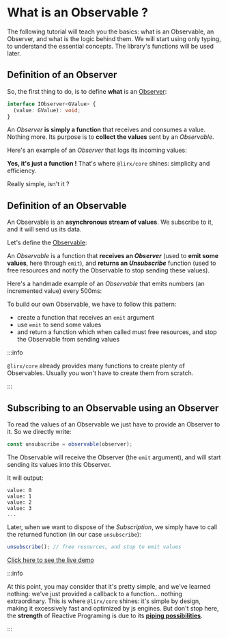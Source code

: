 # What is an Observable ?

The following tutorial will teach you the basics: what is an Observable, an Observer, and what is the logic behind them.
We will start using only typing, to understand the essential concepts. The library's functions will be used later.

## Definition of an Observer

So, the first thing to do, is to define **what** is an [Observer](/docs/reference/observer/):

```ts
interface IObserver<GValue> {
  (value: GValue): void;
}
```

An *Observer* **is simply a function** that receives and consumes a value. Nothing more.
Its purpose is to **collect the values** sent by an *Observable*.

Here's an example of an *Observer* that logs its incoming values:


<ObserverExample/>

**Yes, it's just a function !** That's where `@lirx/core` shines: simplicity and efficiency.


Really simple, isn't it ?

## Definition of an Observable

An Observable is an **asynchronous stream of values**. We subscribe to it, and it will send us its data.

Let's define the [Observable](/docs/reference/observable/):


<ObservableTypes/>


An *Observable* is a function that **receives an *Observer*** (used to **emit some values**, here through `emit`),
and **returns an *Unsubscribe*** function (used to free resources and notify the Observable to stop sending these values).

Here's a handmade example of an *Observable* that emits numbers (an incremented value) every 500ms:


<ObservableExample/>

To build our own Observable, we have to follow this pattern:

- create a function that receives an `emit` argument
- use `emit` to send some values
- and return a function which when called must free resources, and stop the Observable from sending values

:::info

`@lirx/core` already provides many functions to create plenty of Observables.
Usually you won't have to create them from scratch.

:::

## Subscribing to an Observable using an Observer

To read the values of an Observable we just have to provide an Observer to it.
So we directly write:

```ts
const unsubscribe = observable(observer);
```

The Observable will receive the Observer (the `emit` argument), and will start sending its values into this Observer.

It will output:

```text
value: 0
value: 1
value: 2
value: 3
...
```

Later, when we want to dispose of the *Subscription*, we simply have to call the returned function (in our case `unsubscribe`):

```ts
unsubscribe(); // free resources, and stop to emit values
```

[Click here to see the live demo](https://stackblitz.com/edit/typescript-z84bj8?devtoolsheight=33&file=index.ts)

:::info

At this point, you may consider that it's pretty simple, and we've learned nothing:
we've just provided a callback to a function... nothing extraordinary.
This is where `@lirx/core` shines: it's simple by design, making it excessively fast and optimized by js engines.
But don't stop here, the **strength** of Reactive Programing is due to its **[piping possibilities](../what-is-an-observable-pipe)**.

:::
